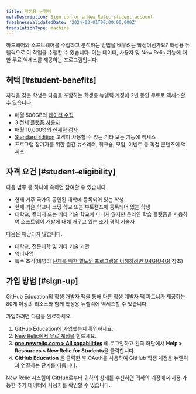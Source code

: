 ```yaml
---
title: 학생용 뉴렐릭
metaDescription: Sign up for a New Relic student account
freshnessValidatedDate: '2024-03-01T00:00:00.000Z'
translationType: machine
---
```


하드웨어와 소프트웨어를 수집하고 분석하는 방법을 배우려는 학생이신가요? 학생용 뉴렐릭으로 이 작업을 수행할 수 있습니다. 이는 데이터, 사용자 및 New Relic 기능에 대한 무료 액세스를 제공하는 프로그램입니다.

## 혜택 [#student-benefits]

자격을 갖춘 학생은 다음을 포함하는 학생용 뉴렐릭 계정에 2년 동안 무료로 액세스할 수 있습니다.

* 매월 500GB의 [데이터 수집](/docs/accounts/accounts-billing/new-relic-one-pricing-billing/new-relic-one-pricing-billing/)
* 3 전체 [플랫폼 사용자](/docs/accounts/accounts-billing/new-relic-one-user-management/user-type/)
* 매월 10,000명의 [신세틱 검사](/docs/synthetics/synthetic-monitoring/getting-started/monitor-limits/)
* [Standard Edition](/docs/accounts/accounts-billing/new-relic-one-pricing-billing/new-relic-one-pricing-billing/) 고객이 사용할 수 있는 기타 모든 기능에 액세스
* 프로그램 참가자를 위한 월간 뉴스레터, 워크숍, 모임, 이벤트 등 독점 콘텐츠에 액세스

## 자격 요건 [#student-eligibility]

다음 범주 중 하나에 속하면 참여할 수 있습니다.

* 현재 거주 국가의 공인된 대학에 등록되어 있는 학생
* 현재 기술 학교나 코딩 학교 또는 부트캠프에 등록되어 있는 학생
* 대학교, 칼리지 또는 기타 기술 학교에 다니지 않지만 온라인 학습 플랫폼을 사용하여 소프트웨어 개발에 대해 배우고 있는 초기 경력 기술자

다음은 해당되지 않습니다.

* 대학교, 전문대학 및 기타 기술 기관
* 영리사업
* 특수 조직(비영리 [단체를 위한 별도의 프로그램을 이해하려면 O4G(O4G)](/docs/accounts/accounts-billing/new-relic-one-pricing-billing/eligibility-guidelines-new-relic-nonprofit-program/) 참조)

## 가입 방법 [#sign-up]

GitHub Education의 학생 개발자 팩을 통해 다른 학생 개발자 팩 파트너가 제공하는 80개 이상의 리소스와 함께 학생용 뉴렐릭에 액세스할 수 있습니다.

가입하려면 다음을 완료하세요.

1. GitHub Education에 가입했는지 확인하세요.
2. [New Relic에서 무료 계정을](https://newrelic.com/signup) 만드세요.
3. **[one.newrelic.com > All capabilities](https://one.newrelic.com/all-capabilities)** 에 로그인하고 왼쪽 하단에서 **Help > Resources > New Relic for Students**을 클릭합니다.
4. **GitHub Education** 을 클릭한 후 OAuth를 사용하여 GitHub 학생 계정을 뉴렐릭과 연결하는 단계를 따릅니다.

New Relic 시스템이 GitHub로부터 귀하의 상태를 수신하면 귀하의 계정에서 사용 가능한 추가 데이터와 사용자를 확인할 수 있습니다.